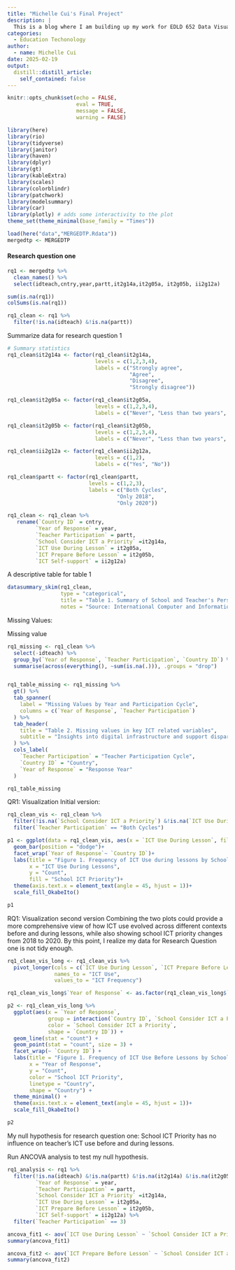```yaml
---
title: "Michelle Cui's Final Project"
description: |
  This is a blog where I am building up my work for EDLD 652 Data Visualization Final Project. The dataset I am looking at is the International Computer and Information Literacy Study (ICILS) Teacher Panel 2020. The dataset was retrieved from the International Association for the Evaluation of Educational Achievement (IEA) that is the host orgranization of ICILS. Here is more information about the study and report: [Data](https://www.iea.nl/data-tools/repository/icils),  [ICILS](https://nces.ed.gov/surveys/icils/), [Report: Changes in Digital Learning During a Pandemic—Findings From the ICILS](https://www.iea.nl/publications/study-reports/international-reports-iea-studies/changes-digital-learning-during Teacher Panel)
categories:
  - Education Techonology
author:
  - name: Michelle Cui
date: 2025-02-19
output:
  distill::distill_article:
    self_contained: false
---
```


```r
knitr::opts_chunk$set(echo = FALSE,
                      eval = TRUE,
                      message = FALSE,
                      warning = FALSE)
```

```r
library(here)
library(rio)
library(tidyverse)
library(janitor)
library(haven)
library(dplyr)
library(gt)
library(kableExtra)
library(scales)
library(colorblindr)
library(patchwork)
library(modelsummary)
library(car)
library(plotly) # adds some interactivity to the plot
theme_set(theme_minimal(base_family = "Times"))
```

```r
load(here("data","MERGEDTP.Rdata"))
mergedtp <- MERGEDTP
```

#### Research question one

```r
rq1 <- mergedtp %>% 
  clean_names() %>% 
  select(idteach,cntry,year,partt,it2g14a,it2g05a, it2g05b, ii2g12a)

sum(is.na(rq1))
colSums(is.na(rq1))

rq1_clean <- rq1 %>% 
  filter(!is.na(idteach) &!is.na(partt))

```

Summarize data for research question 1

```r
# Summary statistics
rq1_clean$it2g14a <- factor(rq1_clean$it2g14a,
                            levels = c(1,2,3,4),
                            labels = c("Strongly agree",
                                       "Agree",
                                       "Disagree",
                                       "Strongly disagree"))

rq1_clean$it2g05a <- factor(rq1_clean$it2g05a,
                            levels = c(1,2,3,4),
                            labels = c("Never", "Less than two years", "Between two and five years", "More than five years"))

rq1_clean$it2g05b <- factor(rq1_clean$it2g05b,
                            levels = c(1,2,3,4),
                            labels = c("Never", "Less than two years", "Between two and five years", "More than five years"))

rq1_clean$ii2g12a <- factor(rq1_clean$ii2g12a,
                            levels = c(1,2),
                            labels = c("Yes", "No"))

rq1_clean$partt <- factor(rq1_clean$partt,
                          levels = c(1,2,3),
                          labels = c("Both Cycles",
                                   "Only 2018",
                                   "Only 2020"))

rq1_clean <- rq1_clean %>% 
   rename(`Country ID` = cntry,
         `Year of Response` = year,
         `Teacher Participation` = partt,
         `School Consider ICT a Priority` =it2g14a,
         `ICT Use During Lesson` = it2g05a,
         `ICT Prepare Before Lesson` = it2g05b,
         `ICT Self-support` = ii2g12a)

```

A descriptive table for table 1

```r
datasummary_skim(rq1_clean,
                 type = "categorical",
                 title = "Table 1. Summary of School and Teacher's Perspective on ICT",
                 notes = "Source: International Computer and Information Literacy Study(ICILS)")
```

Missing Values:

Missing value

```r
rq1_missing <- rq1_clean %>% 
  select(-idteach) %>% 
  group_by(`Year of Response`, `Teacher Participation`, `Country ID`) %>% 
  summarise(across(everything(), ~sum(is.na(.))), .groups = "drop")


rq1_table_missing <- rq1_missing %>% 
  gt() %>% 
  tab_spanner(
    label = "Missing Values by Year and Participation Cycle",
    columns = c(`Year of Response`, `Teacher Participation`)
  ) %>% 
  tab_header(
    title = "Table 2. Missing values in key ICT related variables",
    subtitle = "Insights into digital infrastructure and support disparities"
  ) %>% 
  cols_label(
    `Teacher Participation` = "Teacher Participation Cycle",
    `Country ID` = "Country",
    `Year of Response` = "Response Year"
  )
```

```r
rq1_table_missing
```

QR1: Visualization
Initial version:

```r
rq1_clean_vis <- rq1_clean %>% 
  filter(!is.na(`School Consider ICT a Priority`) &!is.na(`ICT Use During Lesson`) & !is.na(`ICT Prepare Before Lesson`) &!is.na(`ICT Self-support`)) %>% 
  filter(`Teacher Participation` == "Both Cycles")

p1 <- ggplot(data = rq1_clean_vis, aes(x = `ICT Use During Lesson`, fill= `School Consider ICT a Priority`)) +
  geom_bar(position = "dodge")+
  facet_wrap(`Year of Response`~ `Country ID`)+
  labs(title = "Figure 1. Frequency of ICT Use during lessons by School ICT Priority across countries",
       x = "ICT Use During Lessons",
       y = "Count",
       fill = "School ICT Priority")+
  theme(axis.text.x = element_text(angle = 45, hjust = 1))+
  scale_fill_OkabeIto()

p1
```

RQ1: Visualization second version
Combining the two plots could provide a more comprehensive view of how ICT use evolved across different contexts before and during lessons, while also showing school ICT priority changes from 2018 to 2020.
By this point, I realize my data for Research Question one is not tidy enough.

```r

rq1_clean_vis_long <- rq1_clean_vis %>% 
  pivot_longer(cols = c(`ICT Use During Lesson`, `ICT Prepare Before Lesson`),
               names_to = "ICT Use",
               values_to = "ICT Frequency")

rq1_clean_vis_long$`Year of Response` <- as.factor(rq1_clean_vis_long$`Year of Response`)

p2 <- rq1_clean_vis_long %>% 
  ggplot(aes(x = `Year of Response`,
             group = interaction(`Country ID`, `School Consider ICT a Priority`),
             color = `School Consider ICT a Priority`,
             shape = `Country ID`)) +
  geom_line(stat = "count") +
  geom_point(stat = "count", size = 3) +
  facet_wrap(~ `Country ID`) +
  labs(title = "Figure 1. Frequency of ICT Use Before Lessons by School ICT Priority Across Countries (Pre- vs. Post-Pandemic)",
       x = "Year of Response",
       y = "Count",
       color = "School ICT Priority",
       linetype = "Country",
       shape = "Country") +
  theme_minimal() +
  theme(axis.text.x = element_text(angle = 45, hjust = 1))+
  scale_fill_OkabeIto()

p2
```

My null hypothesis for research question one:
School ICT Priority has no influence on teacher's ICT use before and during lessons.

Run ANCOVA analysis to test my null hypothesis.

```r
rq1_analysis <- rq1 %>% 
  filter(!is.na(idteach) &!is.na(partt) &!is.na(it2g14a) &!is.na(it2g05a)&!is.na(it2g05b)&!is.na(ii2g12a)) %>% rename(`Country ID` = cntry,
         `Year of Response` = year,
         `Teacher Participation` = partt,
         `School Consider ICT a Priority` =it2g14a,
         `ICT Use During Lesson` = it2g05a,
         `ICT Prepare Before Lesson` = it2g05b,
         `ICT Self-support` = ii2g12a) %>% 
  filter(`Teacher Participation` == 3)

ancova_fit1 <- aov(`ICT Use During Lesson` ~ `School Consider ICT a Priority` + `Year of Response` + `Country ID` + `ICT Self-support`, data = rq1_analysis)
summary(ancova_fit1)

ancova_fit2 <- aov(`ICT Prepare Before Lesson` ~ `School Consider ICT a Priority` + `Year of Response` + `Country ID` + `ICT Self-support`, data = rq1_analysis)
summary(ancova_fit2)



```